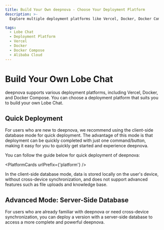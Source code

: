 ```yaml
---
title: Build Your Own deepnova - Choose Your Deployment Platform
description: >-
  Explore multiple deployment platforms like Vercel, Docker, Docker Compose, and more to deploy deepnova. Choose the platform that best suits your needs.

tags:
  - Lobe Chat
  - Deployment Platform
  - Vercel
  - Docker
  - Docker Compose
  - Alibaba Cloud
---
```


# Build Your Own Lobe Chat

deepnova supports various deployment platforms, including Vercel, Docker, and Docker Compose. You can choose a deployment platform that suits you to build your own Lobe Chat.

## Quick Deployment

For users who are new to deepnova, we recommend using the client-side database mode for quick deployment. The advantage of this mode is that deployment can be quickly completed with just one command/button, making it easy for you to quickly get started and experience deepnova.

You can follow the guide below for quick deployment of deepnova:

<PlatformCards urlPrefix={'platform'} />

<Callout>
  In the client-side database mode, data is stored locally on the user's device, without
  cross-device synchronization, and does not support advanced features such as file uploads and
  knowledge base.
</Callout>

## Advanced Mode: Server-Side Database

For users who are already familiar with deepnova or need cross-device synchronization, you can deploy a version with a server-side database to access a more complete and powerful deepnova.

<Cards>
  <Card href={'/docs/self-hosting/server-database'} title={'Server-Side Database Deployment Guide'} />
</Cards>
